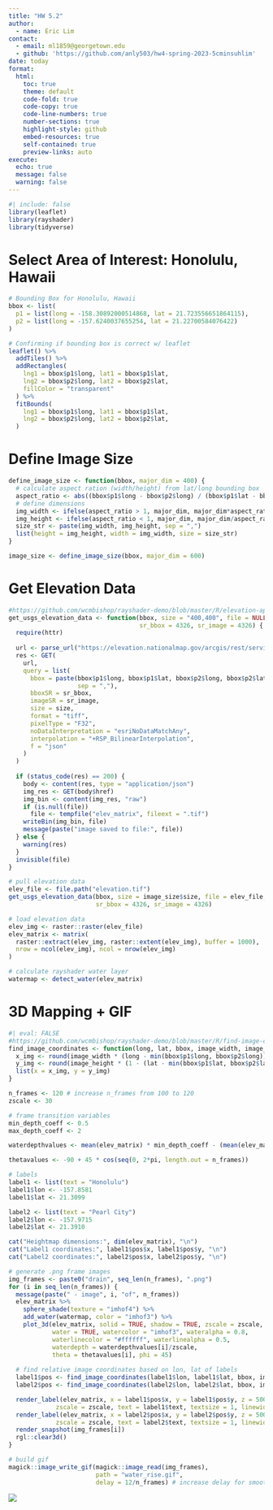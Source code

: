 ```yaml
---
title: "HW 5.2"
author:
  - name: Eric Lim
contact:
  - email: ml1859@georgetown.edu
  - github: 'https://github.com/anly503/hw4-spring-2023-5cminsuhlim'
date: today
format:
  html:
    toc: true
    theme: default
    code-fold: true
    code-copy: true
    code-line-numbers: true
    number-sections: true
    highlight-style: github
    embed-resources: true
    self-contained: true
    preview-links: auto
execute: 
  echo: true
  message: false
  warning: false
---
```


```r
#| include: false
library(leaflet)
library(rayshader)
library(tidyverse)
```

# Select Area of Interest: Honolulu, Hawaii
```r
# Bounding Box for Honolulu, Hawaii
bbox <- list(
  p1 = list(long = -158.30892000514868, lat = 21.723556651864115),
  p2 = list(long = -157.6240037655254, lat = 21.22700584076422)
)

# Confirming if bounding box is correct w/ leaflet
leaflet() %>%
  addTiles() %>% 
  addRectangles(
    lng1 = bbox$p1$long, lat1 = bbox$p1$lat,
    lng2 = bbox$p2$long, lat2 = bbox$p2$lat,
    fillColor = "transparent"
  ) %>%
  fitBounds(
    lng1 = bbox$p1$long, lat1 = bbox$p1$lat,
    lng2 = bbox$p2$long, lat2 = bbox$p2$lat,
  )
```

# Define Image Size
```r
define_image_size <- function(bbox, major_dim = 400) {
  # calculate aspect ration (width/height) from lat/long bounding box
  aspect_ratio <- abs((bbox$p1$long - bbox$p2$long) / (bbox$p1$lat - bbox$p2$lat))
  # define dimensions
  img_width <- ifelse(aspect_ratio > 1, major_dim, major_dim*aspect_ratio) %>% round()
  img_height <- ifelse(aspect_ratio < 1, major_dim, major_dim/aspect_ratio) %>% round()
  size_str <- paste(img_width, img_height, sep = ",")
  list(height = img_height, width = img_width, size = size_str)
}

image_size <- define_image_size(bbox, major_dim = 600)
```

# Get Elevation Data
```r
#https://github.com/wcmbishop/rayshader-demo/blob/master/R/elevation-api.R
get_usgs_elevation_data <- function(bbox, size = "400,400", file = NULL, 
                                    sr_bbox = 4326, sr_image = 4326) {
  require(httr)
  
  url <- parse_url("https://elevation.nationalmap.gov/arcgis/rest/services/3DEPElevation/ImageServer/exportImage")
  res <- GET(
    url, 
    query = list(
      bbox = paste(bbox$p1$long, bbox$p1$lat, bbox$p2$long, bbox$p2$lat,
                   sep = ","),
      bboxSR = sr_bbox,
      imageSR = sr_image,
      size = size,
      format = "tiff",
      pixelType = "F32",
      noDataInterpretation = "esriNoDataMatchAny",
      interpolation = "+RSP_BilinearInterpolation",
      f = "json"
    )
  )
  
  if (status_code(res) == 200) {
    body <- content(res, type = "application/json")
    img_res <- GET(body$href)
    img_bin <- content(img_res, "raw")
    if (is.null(file)) 
      file <- tempfile("elev_matrix", fileext = ".tif")
    writeBin(img_bin, file)
    message(paste("image saved to file:", file))
  } else {
    warning(res)
  }
  invisible(file)
}

# pull elevation data
elev_file <- file.path("elevation.tif")
get_usgs_elevation_data(bbox, size = image_size$size, file = elev_file,
                        sr_bbox = 4326, sr_image = 4326)

# load elevation data
elev_img <- raster::raster(elev_file)
elev_matrix <- matrix(
  raster::extract(elev_img, raster::extent(elev_img), buffer = 1000), 
  nrow = ncol(elev_img), ncol = nrow(elev_img)
)

# calculate rayshader water layer
watermap <- detect_water(elev_matrix)
```

# 3D Mapping + GIF
```r
#| eval: FALSE
#https://github.com/wcmbishop/rayshader-demo/blob/master/R/find-image-coordinates.R
find_image_coordinates <- function(long, lat, bbox, image_width, image_height) {
  x_img <- round(image_width * (long - min(bbox$p1$long, bbox$p2$long)) / abs(bbox$p1$long - bbox$p2$long))
  y_img <- round(image_height * (1 - (lat - min(bbox$p1$lat, bbox$p2$lat)) / abs(bbox$p1$lat - bbox$p2$lat)))
  list(x = x_img, y = y_img)
}

n_frames <- 120 # increase n_frames from 100 to 120
zscale <- 30

# frame transition variables
min_depth_coeff <- 0.5
max_depth_coeff <- 2

waterdepthvalues <- mean(elev_matrix) * min_depth_coeff - (mean(elev_matrix) * (max_depth_coeff - min_depth_coeff)) * cos(seq(0, 2 * pi, length.out = n_frames)) ## adjust water depth range

thetavalues <- -90 + 45 * cos(seq(0, 2*pi, length.out = n_frames))

# labels
label1 <- list(text = "Honolulu")
label1$lon <- -157.8581
label1$lat <- 21.3099

label2 <- list(text = "Pearl City")
label2$lon <- -157.9715
label2$lat <- 21.3910

cat("Heightmap dimensions:", dim(elev_matrix), "\n")
cat("Label1 coordinates:", label1$pos$x, label1$pos$y, "\n")
cat("Label2 coordinates:", label2$pos$x, label2$pos$y, "\n")

# generate .png frame images
img_frames <- paste0("drain", seq_len(n_frames), ".png")
for (i in seq_len(n_frames)) {
  message(paste(" - image", i, "of", n_frames))
  elev_matrix %>%
    sphere_shade(texture = "imhof4") %>%
    add_water(watermap, color = "imhof3") %>%
    plot_3d(elev_matrix, solid = TRUE, shadow = TRUE, zscale = zscale, 
            water = TRUE, watercolor = "imhof3", wateralpha = 0.8, 
            waterlinecolor = "#ffffff", waterlinealpha = 0.5,
            waterdepth = waterdepthvalues[i]/zscale, 
            theta = thetavalues[i], phi = 45)
  
  # find relative image coordinates based on lon, lat of labels
  label1$pos <- find_image_coordinates(label1$lon, label1$lat, bbox, image_size$width, image_size$height) 
  label2$pos <- find_image_coordinates(label2$lon, label2$lat, bbox, image_size$width, image_size$height)  

  render_label(elev_matrix, x = label1$pos$x, y = label1$pos$y, z = 500, 
             zscale = zscale, text = label1$text, textsize = 1, linewidth = 3)
  render_label(elev_matrix, x = label2$pos$x, y = label2$pos$y, z = 500, 
             zscale = zscale, text = label2$text, textsize = 1, linewidth = 3)
  render_snapshot(img_frames[i])
  rgl::clear3d()
}

# build gif
magick::image_write_gif(magick::image_read(img_frames), 
                        path = "water_rise.gif", 
                        delay = 12/n_frames) # increase delay for smoother animation

```

![](water_rise.gif)